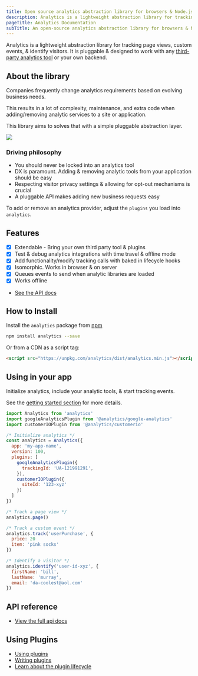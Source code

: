```yaml
---
title: Open source analytics abstraction library for browsers & Node.js
description: Analytics is a lightweight abstraction library for tracking page views, custom events, & identify visitors
pageTitle: Analytics Documentation
subTitle: An open-source analytics abstraction library for browsers & Node.js
---
```


Analytics is a lightweight abstraction library for tracking page views, custom events, & identify visitors. It is pluggable & designed to work with any [third-party analytics tool](https://getanalytics.io/plugins/) or your own backend.

##  About the library

Companies frequently change analytics requirements based on evolving business needs.

This results in a lot of complexity, maintenance, and extra code when adding/removing analytic services to a site or application.

This library aims to solves that with a simple pluggable abstraction layer.

<img src="https://user-images.githubusercontent.com/532272/68093602-42036880-fe4c-11e9-8bb9-008045da8a32.gif" />

### Driving philosophy

- You should never be locked into an analytics tool
- DX is paramount. Adding & removing analytic tools from your application should be easy
- Respecting visitor privacy settings & allowing for opt-out mechanisms is crucial
- A pluggable API makes adding new business requests easy

To add or remove an analytics provider, adjust the `plugins` you load into `analytics`.

## Features

- [x] Extendable - Bring your own third party tool & plugins
- [x] Test & debug analytics integrations with time travel & offline mode
- [x] Add functionality/modify tracking calls with baked in lifecycle hooks
- [x] Isomorphic. Works in browser & on server
- [x] Queues events to send when analytic libraries are loaded
- [x] Works offline
- [See the API docs](https://getanalytics.io/api/)

## How to Install

Install the `analytics` package from [npm](https://npmjs.com/package/analytics)

```bash
npm install analytics --save
```

Or from a CDN as a script tag:

```html
<script src="https://unpkg.com/analytics/dist/analytics.min.js"></script>
```

## Using in your app

Initialize analytics, include your analytic tools, & start tracking events.

See the [getting started section](https://getanalytics.io/tutorials/getting-started/) for more details.

```js
import Analytics from 'analytics'
import googleAnalyticsPlugin from '@analytics/google-analytics'
import customerIOPlugin from '@analytics/customerio'

/* Initialize analytics */
const analytics = Analytics({
  app: 'my-app-name',
  version: 100,
  plugins: [
    googleAnalyticsPlugin({
      trackingId: 'UA-121991291',
    }),
    customerIOPlugin({
      siteId: '123-xyz'
    })
  ]
})

/* Track a page view */
analytics.page()

/* Track a custom event */
analytics.track('userPurchase', {
  price: 20
  item: 'pink socks'
})

/* Identify a visitor */
analytics.identify('user-id-xyz', {
  firstName: 'bill',
  lastName: 'murray',
  email: 'da-coolest@aol.com'
})
```

## API reference

- [View the full api docs](https://getanalytics.io/api/)

## Using Plugins

- [Using plugins](https://getanalytics.io/plugins/)
- [Writing plugins](https://getanalytics.io/plugins/writing-plugins/)
- [Learn about the plugin lifecycle](https://getanalytics.io/lifecycle/)

